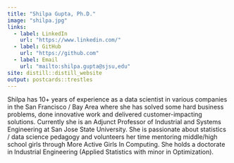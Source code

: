 ```yaml
---
title: "Shilpa Gupta, Ph.D."
image: "shilpa.jpg"
links:
  - label: LinkedIn
    url: "https://www.linkedin.com/"
  - label: GitHub
    url: "https://github.com"
  - label: Email
    url: "mailto:shilpa.gupta@sjsu,edu"
site: distill::distill_website
output: postcards::trestles
---
```

 
Shilpa has 10+ years of experience as a data scientist in various companies in the San Francisco / Bay Area where she has solved some hard business problems, done innovative work and delivered customer-impacting solutions. Currently she is an Adjunct Professor of Industrial and Systems Engineering at San Jose State University. She is passionate about statistics / data science pedagogy and volunteers her time mentoring middle/high school girls through More Active Girls In Computing. She holds a doctorate in Industrial Engineering (Applied Statistics with minor in Optimization).